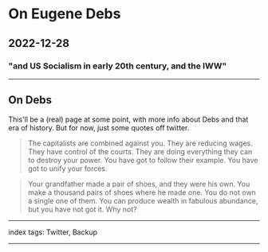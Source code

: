 # On Eugene Debs

## 2022-12-28

### "and US Socialism in early 20th century, and the IWW"

---

## On Debs

This'll be a (real) page at some point, with more info about Debs and that era of history. But for now, just some quotes off twitter.

> The capitalists are combined against you. They are reducing wages. They have control of the courts. They are doing everything they can to destroy your power. You have got to follow their example. You have got to unify your forces.

> Your grandfather made a pair of shoes, and they were his own. You make a thousand pairs of shoes where he made one. You do not own a single one of them. You can produce wealth in fabulous abundance, but you have not got it. Why not?

---

index tags: Twitter, Backup

---